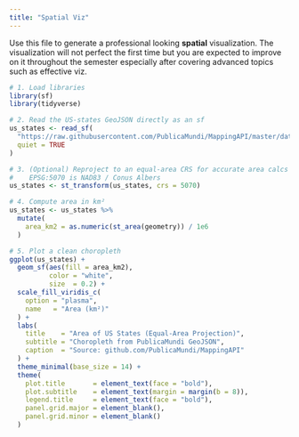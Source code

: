 ```yaml
---
title: "Spatial Viz"
---
```


Use this file to generate a professional looking **spatial** visualization.  The visualization will not perfect the first time but you are expected to improve on it throughout the semester especially after covering advanced topics such as effective viz.
```r
# 1. Load libraries
library(sf)
library(tidyverse)

# 2. Read the US-states GeoJSON directly as an sf
us_states <- read_sf(
  "https://raw.githubusercontent.com/PublicaMundi/MappingAPI/master/data/geojson/us-states.json",
  quiet = TRUE
)

# 3. (Optional) Reproject to an equal-area CRS for accurate area calcs
#    EPSG:5070 is NAD83 / Conus Albers
us_states <- st_transform(us_states, crs = 5070)

# 4. Compute area in km²
us_states <- us_states %>%
  mutate(
    area_km2 = as.numeric(st_area(geometry)) / 1e6
  )

# 5. Plot a clean choropleth
ggplot(us_states) +
  geom_sf(aes(fill = area_km2),
          color = "white",
          size  = 0.2) +
  scale_fill_viridis_c(
    option = "plasma",
    name   = "Area (km²)"
  ) +
  labs(
    title    = "Area of US States (Equal-Area Projection)",
    subtitle = "Choropleth from PublicaMundi GeoJSON",
    caption  = "Source: github.com/PublicaMundi/MappingAPI"
  ) +
  theme_minimal(base_size = 14) +
  theme(
    plot.title       = element_text(face = "bold"),
    plot.subtitle    = element_text(margin = margin(b = 8)),
    legend.title     = element_text(face = "bold"),
    panel.grid.major = element_blank(),
    panel.grid.minor = element_blank()
  )

```

